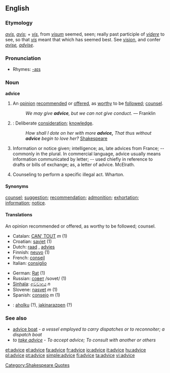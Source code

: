 ==English==

{{webster}} 
===Etymology===
{{OE.}} ''[[avis]]'', {{F.}} ''[[avis]]''; + {{OF.}} ''[[vis]]'', from {{L.}} ''[[visum]]'' seemed, seen; really past participle of ''[[videre]]'' to see, so that ''[[vis]]'' meant that which has seemed best.  See [[vision]], and confer ''[[avise]], [[advise]]''.

===Pronunciation===
*Rhymes: [[Rhymes:English:-aɪs|-aɪs]]

===Noun===
'''advice'''

# An [[opinion]] [[recommend]]ed or [[offer]]ed, as [[worthy]] to be [[follow]]ed; [[counsel]]. 
#:''We may give '''advice''', but we can not give conduct.'' &mdash; Franklin
# {{obsolete}}: Deliberate [[consideration]]; [[knowledge]]. 
#:''How shall I dote on her with more '''advice,''' That thus without '''advice''' begin to love her?'' [[w:Shakespeare|Shakespeare]][[Category:Shakespeare Quotes]]
# Information or notice given; intelligence; as, late advices from France; -- commonly in the plural. In commercial language, advice usually means information communicated by letter; -- used chiefly in reference to drafts or bills of exchange; as, a letter of advice. McElrath. 
# {{italbrac-colon|Criminal Law}} Counseling to perform a specific illegal act. Wharton. 

====Synonyms====
[[counsel]]; [[suggestion]]; [[recommendation]]; [[admonition]]; [[exhortation]]; [[information]]; [[notice]]. 

<!--
====Parody====
#A [[commodity]] peddled [[by]] your [[lawyer]] [[and]] given [[away]] by your [[mother-in-law]], [[but]] [[impossible]] [[to]] [[dispose]] [[of]] [[yourself]].  [[Famous]] [[as]] [[the]] [[one]] [[thing]] [[which]] it is ''More blessed to give than receive.''
#:'''Good advice''': Something old men give young men when they can no longer give them a bad example. - 1904, ''[[The Foolish Dictionary]]''
-->

====Translations====

;An opinion recommended or offered, as worthy to be followed; counsel.
{{top}}
*Catalan: [[CAN' TOUT]] ''m'' (1)
*Croatian: [[savjet]] (1)
*Dutch: [[raad]] {{m}}, [[advies]]
*Finnish: [[neuvo]] (1)
*French: [[conseil]] {{m}}
*Italian: [[consiglio]] {{m}}
{{mid}}
*German: [[Rat]] {{m}} (1)
*Russian: [[совет]] /sovet/ (1)
*[[Sinhala]]: [[අවවාදය]] ''n''
*Slovene: [[nasvet]] ''m'' (1)
*Spanish: [[consejo]] ''m'' (1)
{{bottom}}

{{checktrans}}
*{{ttbc|Basque}}: [[aholku]] (?), [[jakinarazpen]] (?)

===See also===
*[[advice boat]] - ''a vessel employed to carry dispatches or to reconnoiter; a dispatch boat''
*''to [[take advice]]'' - ''To accept advice; To consult with another or others''

[[et:advice]]
[[el:advice]]
[[fa:advice]]
[[fr:advice]]
[[io:advice]]
[[it:advice]]
[[hu:advice]]
[[pl:advice]]
[[pt:advice]]
[[simple:advice]]
[[fi:advice]]
[[ta:advice]]
[[vi:advice]]